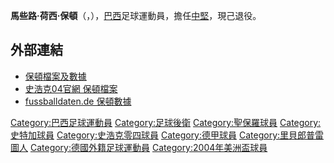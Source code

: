 {{noteta
|G1=football
|G1=德甲
|G1=南美球會
|T=zh-hans:马塞洛·博登;zh-hk:馬些路·保頓;zh-tw:馬塞洛·博登;
|1=zh-hans:博登;zh-hk:保頓;zh-tw:博登;
|2=zh-hans:马塞洛;zh-hk:馬些路;zh-tw:馬塞洛;
|3=zh-hans:何塞;zh-hk:荷西;zh-tw:何塞;
|4=zh-hans:博塔弗戈;zh-hk:保地花高;zh-tw:博塔弗戈;
|5=zh-hans:赖扬; zh-hk:艾雷恩;
}}
{{Football player infobox
| playername= 馬些路·保頓<br />''Marcelo Bordon''
| image = [[File:Schalke_Bordon_04.jpg|157px]]
| fullname = 馬些路·荷西·保頓<br />Marcelo José Bordon
| nickname = 
| dateofbirth = {{birth date and age|1976|1|7}} 
| cityofbirth = [[里貝朗普雷圖|里貝朗普雷圖]]
| countryofbirth = [[巴西|巴西]]
| height = {{height|meters=1.89}}
| currentclub  = 
| clubnumber  = 
| position = [[中堅|中堅]]
| youthyears1    = 1983–1993 |youthclubs1 = [[保地花高|保地花高]] 
| years1         = 1994–1998 |clubs1 = [[聖保羅足球俱樂部|聖保羅]] | caps1 = 73 | goals1 = 2
| years2         = 1999–2004 |clubs2 = [[史特加|史特加]] | caps2 = 129 | goals2 = 11
| years3         = 2004–2010 |clubs3 = [[史浩克04|史浩克04]] | caps3 = 168 | goals3 = 14
| years4         = 2010–2011 |clubs4 = [[赖扬体育俱乐部|赖扬]] | caps4 = 11 | goals4 = 1<!--please update pcupdate when updating apps and goals!-->
| nationalyears1 = 2004 |nationalteam1 = {{fb|BRA}} |nationalcaps1 = 1 |nationalgoals1 = 0
| manageryears1  = 2016– |managerclubs1 = Rio Branco-SP
}}
'''馬些路·荷西·保頓'''（{{lang-pt|Marcelo José Bordon}}，{{bd|1976年|1月7日|||Bordon}}），[[巴西|巴西]]足球運動員，擔任[[中堅|中堅]]，現己退役。

== 外部連結 ==
* [https://web.archive.org/web/20070927224855/http://football.stats.com/bund/players.asp?player=2683 保頓檔案及數據]
* [http://schalke04.de/team_photo.html?&player=2&cHash=f200881c2a 史浩克04官網 保頓檔案] {{Wayback|url=http://schalke04.de/team_photo.html?&player=2&cHash=f200881c2a |date=20090729080709 }}
* [http://www.fussballdaten.de/spieler/bordonmarcelojose/ fussballdaten.de 保頓數據] {{Wayback|url=http://www.fussballdaten.de/spieler/bordonmarcelojose/ |date=20100701060921 }} {{de icon}}

{{Authority control}}
{{DEFAULTSORT:Bordon, Marcelo}}

[[Category:巴西足球運動員|Category:巴西足球運動員]]
[[Category:足球後衛|Category:足球後衛]]
[[Category:聖保羅球員|Category:聖保羅球員]]
[[Category:史特加球員|Category:史特加球員]]
[[Category:史浩克零四球員|Category:史浩克零四球員]]
[[Category:德甲球員|Category:德甲球員]]
[[Category:里貝郎普雷圖人|Category:里貝郎普雷圖人]]
[[Category:德國外籍足球運動員|Category:德國外籍足球運動員]]
[[Category:2004年美洲盃球員|Category:2004年美洲盃球員]]